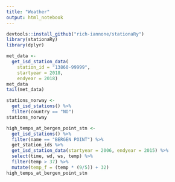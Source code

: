 ```yaml
---
title: "Weather"
output: html_notebook
---
```




```r
devtools::install_github("rich-iannone/stationaRy")
library(stationaRy)
library(dplyr)
```

```r
met_data <- 
  get_isd_station_data(
    station_id = "13860-99999",
    startyear = 2018,
    endyear = 2018)
met_data
tail(met_data)
```

```r
stations_norway <- 
  get_isd_stations() %>% 
  filter(country == "NO")
stations_norway
```

```r
high_temps_at_bergen_point_stn <- 
  get_isd_stations() %>%
  filter(name == "BERGEN POINT") %>%
  get_station_ids %>%
  get_isd_station_data(startyear = 2006, endyear = 2015) %>%
  select(time, wd, ws, temp) %>% 
  filter(temp > 37) %>%
  mutate(temp_f = (temp * (9/5)) + 32)
high_temps_at_bergen_point_stn
```

